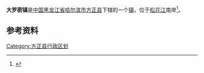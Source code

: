 {{中国乡级行政区
| 行政区全称 = 大罗密镇
| 上级行政区 = [[黑龙江省|黑龙江省]][[哈尔滨市|哈尔滨市]][[方正县|方正县]]
| 行政区类别 = [[镇|镇]]
| LowerDivisions = 6个行政村
| 行政区划代码 = 230124102
| 总面积 = 996平方公里
| 户籍人口 = 20788人
| 常住人口 = 
| 行政区划 = 
| 官方网站 =
| 邮政编码 =150000
| 毗邻行政区 =
}}

'''大罗密镇'''是[[中国|中国]][[黑龙江省|黑龙江省]][[哈尔滨市|哈尔滨市]][[方正县|方正县]]下辖的一个[[镇|镇]]，位于[[松花江|松花江]]南岸<ref>{{Cite web |url=http://www.chinaquhua.cn/heilongjiang/ |title=大罗密镇 |access-date=2011-08-26 |archive-date=2011-08-22 |archive-url=https://web.archive.org/web/20110822123644/http://www.chinaquhua.cn/heilongjiang/ |dead-url=yes }}</ref>。

==参考资料==
{{reflist}}

{{方正县行政区划}}

[[Category:方正县行政区划|Category:方正县行政区划]]